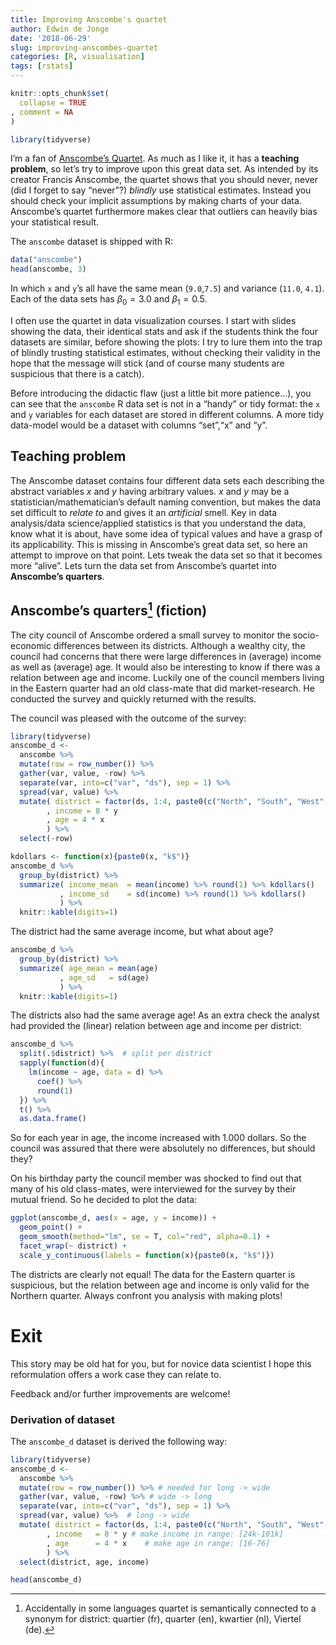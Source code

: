 ```yaml
---
title: Improving Anscombe's quartet
author: Edwin de Jonge
date: '2018-06-29'
slug: improving-anscombes-quartet
categories: [R, visualisation]
tags: [rstats]
---
```


```r
knitr::opts_chunk$set(
  collapse = TRUE
, comment = NA
)

library(tidyverse)
```

I'm a fan of [Anscombe's Quartet](https://en.wikipedia.org/wiki/Anscombe%27s_quartet). 
As much as I like it, it has a **teaching problem**, 
so let's try to improve upon this great data set.
As intended by its creator Francis Anscombe, the quartet shows that you should never, never
(did I forget to 
say "never"?)
_blindly_ use statistical estimates. Instead you should check your implicit assumptions by making 
charts of your data.
Anscombe's quartet furthermore makes clear that outliers can heavily bias your statistical result.

The `anscombe` dataset is shipped with R:

```r
data("anscombe")
head(anscombe, 3)
```
In which `x` and `y`'s all have the same mean (`9.0`,`7.5`) and variance (`11.0`, `4.1`). Each
of the data sets has $\beta_0 = 3.0$ and $\beta_1 = 0.5$.

I often use the quartet in data visualization courses. I start 
with slides showing the data,
their identical stats and ask if the students think the four datasets are similar, 
before showing the plots: I try to lure them into the trap of blindly trusting statistical
estimates,
without checking their validity in the hope
that the message will stick (and of course many students are suspicious that there is a catch). 

Before introducing the didactic flaw (just a little bit more patience...), 
you can see that the `anscombe` R data set is not in a 
"handy" or tidy format: the `x` and `y` variables for each dataset are stored in different columns. 
A more tidy data-model would be a dataset with columns "set","x" and "y".

## Teaching problem

The Anscombe dataset contains four different data sets each describing the
abstract variables $x$  and $y$ having arbitrary values. $x$ and $y$ may be 
a statistician/mathematician's default naming convention, but makes the data 
set difficult to _relate to_ and gives it an _artificial_ smell. Key in data analysis/data science/applied statistics is that you
understand the data, know what it is about, have some idea of typical values and have a grasp of its applicability. This is missing in Anscombe's great data set, so here an attempt to improve on that point. 
Lets tweak the data set so that it becomes more "alive". Lets turn the data set from Anscombe's quartet into
__Anscombe's quarters__.

## Anscombe's quarters[^quarters] (fiction)

The city council of Anscombe ordered a small survey to monitor the socio-economic differences between
its districts. Although a wealthy city, the council had concerns that 
there were large differences in (average) income as well as (average) age. It would also be 
interesting to know if there was a relation between age and income. Luckily one of the council members living in the Eastern quarter had an old class-mate that did market-research. He conducted the survey and quickly returned with the results.

[^quarters]: Accidentally in some languages quartet is semantically connected to a synonym 
for district: quartier (fr), quarter (en), kwartier (nl), Viertel (de).

The council was pleased with the outcome of the survey:
```r
library(tidyverse)
anscombe_d <- 
  anscombe %>% 
  mutate(row = row_number()) %>%
  gather(var, value, -row) %>% 
  separate(var, into=c("var", "ds"), sep = 1) %>% 
  spread(var, value) %>% 
  mutate( district = factor(ds, 1:4, paste0(c("North", "South", "West", "East"), "ern quarter"))
        , income = 8 * y
        , age = 4 * x
        ) %>% 
  select(-row) 

kdollars <- function(x){paste0(x, "k$")}
anscombe_d %>% 
  group_by(district) %>% 
  summarize( income_mean  = mean(income) %>% round(1) %>% kdollars()
           , income_sd    = sd(income) %>% round(1) %>% kdollars()
           ) %>% 
  knitr::kable(digits=1)
```

The district had the same average income, but what about age?

```r
anscombe_d %>% 
  group_by(district) %>% 
  summarize( age_mean = mean(age)
           , age_sd   = sd(age)
           ) %>% 
  knitr::kable(digits=1)
```

The districts also had the same average age! As an extra check the analyst had provided the (linear)
relation between age and income per district:

```r
anscombe_d %>% 
  split(.$district) %>%  # split per district
  sapply(function(d){
    lm(income ~ age, data = d) %>% 
      coef() %>% 
      round(1)
  }) %>% 
  t() %>% 
  as.data.frame()
```
So for each year in age, the income increased with 1.000 dollars. 
So the council was assured that there were absolutely no differences, but should they?

On his birthday party the council member was shocked to find out that many of his old class-mates,
were interviewed for the survey by their mutual friend.  So he decided to plot the data: 

```r
ggplot(anscombe_d, aes(x = age, y = income)) +  
  geom_point() + 
  geom_smooth(method="lm", se = T, col="red", alpha=0.1) +
  facet_wrap(~ district) +  
  scale_y_continuous(labels = function(x){paste0(x, "k$")})
```

The districts are clearly not equal! The data for the Eastern quarter is suspicious, but 
the relation between age and income is only valid for the Northern quarter. Always confront
you analysis with making plots!

# Exit

This story may be old hat for you, but for novice data scientist I hope this reformulation offers a work case they can relate to.

Feedback and/or further improvements are welcome!

### Derivation of dataset

The `anscombe_d` dataset is derived the following way: 

```r
library(tidyverse)
anscombe_d <- 
  anscombe %>% 
  mutate(row = row_number()) %>% # needed for long -> wide
  gather(var, value, -row) %>% # wide -> long
  separate(var, into=c("var", "ds"), sep = 1) %>% 
  spread(var, value) %>%  # long -> wide
  mutate( district = factor(ds, 1:4, paste0(c("North", "South", "West", "East"), "ern quarter"))
        , income   = 8 * y # make income in range: [24k-101k] 
        , age      = 4 * x    # make age in range: [16-76]
        ) %>% 
  select(district, age, income) 

head(anscombe_d)
```

